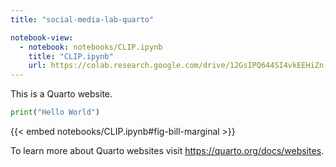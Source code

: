 ```yaml
---
title: "social-media-lab-quarto"

notebook-view:
  - notebook: notebooks/CLIP.ipynb
    title: "CLIP.ipynb"
    url: https://colab.research.google.com/drive/12GsIPQ644SI4vkEEHiZn-Qqfbr-bD1__
---
```


This is a Quarto website.

```python
print("Hello World")
```

{{< embed notebooks/CLIP.ipynb#fig-bill-marginal >}}

To learn more about Quarto websites visit <https://quarto.org/docs/websites>.


